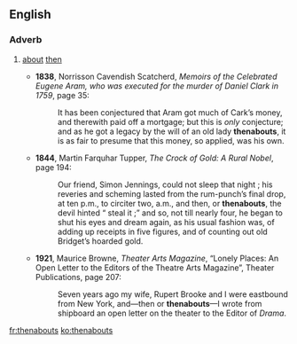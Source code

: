 ==English==

===Adverb===
{{en-adv|-}}

# {{lb|en|obsolete}} [[about]] [[then]]
#* '''1838''', Norrisson Cavendish Scatcherd, ''Memoirs of the Celebrated Eugene Aram, who was executed for the murder of Daniel Clark in 1759'', page 35:
#*: It has been conjectured that Aram got much of Cark’s money, and therewith paid off a mortgage; but this is ''only'' conjecture; and as he got a legacy by the will of an old lady '''thenabouts''', it is as fair to presume that this money, so applied, was his own.
#* '''1844''', Martin Farquhar Tupper, ''The Crock of Gold: A Rural Nobel'', page 194:
#*: Our friend, Simon Jennings, could not sleep that night ; his reveries and scheming lasted from the rum-punch’s final drop, at ten p.m., to circiter two, a.m., and then, or '''thenabouts''', the devil hinted “ steal it ;” and so, not till nearly four, he began to shut his eyes and dream again, as his usual fashion was, of adding up receipts in five figures, and of counting out old Bridget’s hoarded gold.
#* '''1921''', Maurice Browne, ''Theater Arts Magazine'', “Lonely Places: An Open Letter to the Editors of the Theatre Arts Magazine”, Theater Publications, page 207:
#*: Seven years ago my wife, Rupert Brooke and I were eastbound from New York, and—then or '''thenabouts'''—I wrote from shipboard an open letter on the theater to the Editor of ''Drama''.

[[fr:thenabouts]]
[[ko:thenabouts]]